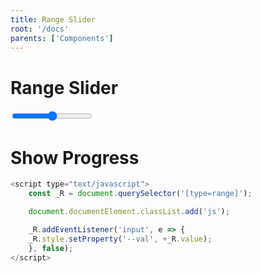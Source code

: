```yaml
---
title: Range Slider
root: '/docs'
parents: ['Components']
---
```





# Range Slider


<ComponentPreview>
	<input type="range" style="--min: 0;
						 --max: 100;
						 --val: 50;"/>
</ComponentPreview>

# Show Progress 

<CodePreview>
<HtmlCodeBlock>

```js
<script type="text/javascript">
	const _R = document.querySelector('[type=range]');

	document.documentElement.classList.add('js');

	_R.addEventListener('input', e => {
	_R.style.setProperty('--val', +_R.value);
	}, false);
</script>
```

</HtmlCodeBlock>
</CodePreview>



